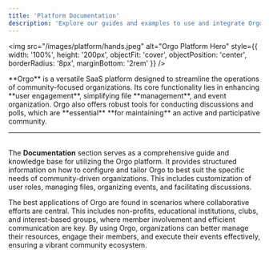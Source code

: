 ```yaml
---
title: 'Platform Documentation'
description: 'Explore our guides and examples to use and integrate Orgo'
---
```


<img
  src="/images/platform/hands.jpeg"
  alt="Orgo Platform Hero"
  style={{ width: '100%', height: '200px', objectFit: 'cover', objectPosition: 'center', borderRadius: '8px', marginBottom: '2rem' }}
/>

<Info>
**Orgo** is a versatile SaaS platform designed to streamline the operations of community-focused organizations. Its core functionality lies in enhancing **user engagement**, simplifying file **management**, and event organization. Orgo also offers robust tools for conducting discussions and polls, which are **essential** **for maintaining** an active and participative community.
</Info>

***

\
The **Documentation** section serves as a comprehensive guide and knowledge base for utilizing the Orgo platform. It provides structured information on how to configure and tailor Orgo to best suit the specific needs of community-driven organizations. This includes customization of user roles, managing files, organizing events, and facilitating discussions.

The best applications of Orgo are found in scenarios where collaborative efforts are central. This includes non-profits, educational institutions, clubs, and interest-based groups, where member involvement and efficient communication are key. By using Orgo, organizations can better manage their resources, engage their members, and execute their events effectively, ensuring a vibrant community ecosystem.
